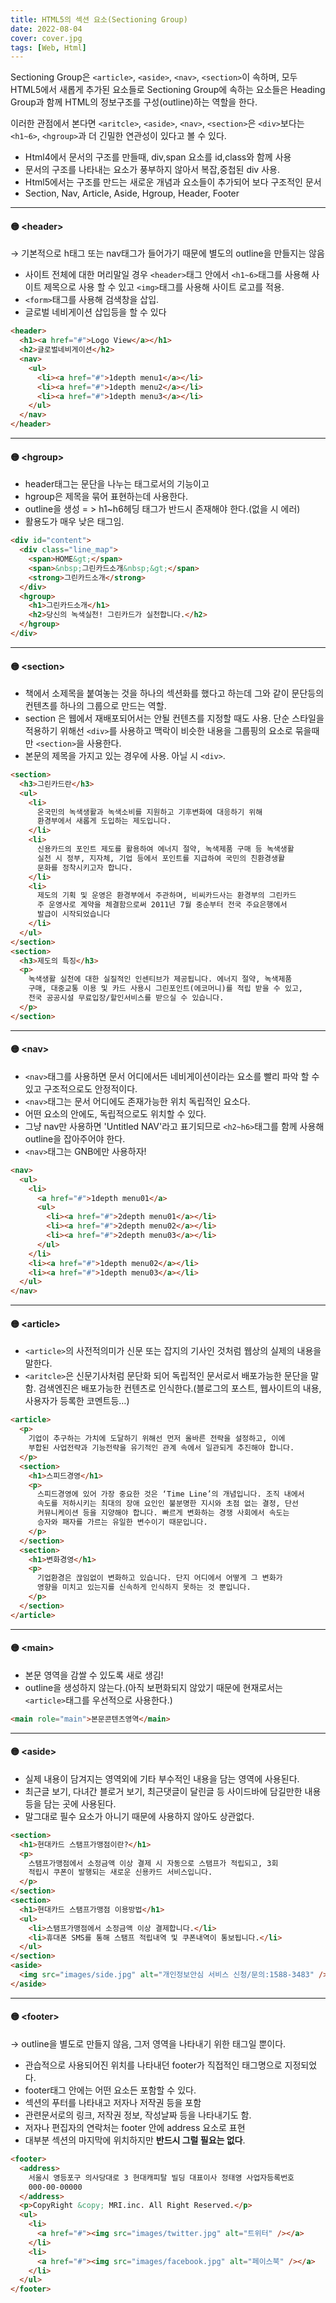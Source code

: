 ```yaml
---
title: HTML5의 섹션 요소(Sectioning Group)
date: 2022-08-04
cover: cover.jpg
tags: [Web, Html]
---
```


Sectioning Group은 `<article>`, `<aside>`, `<nav>`, `<section>`이 속하며, 모두 HTML5에서 새롭게 추가된 요소들로 Sectioning Group에 속하는 요소들은 Heading Group과 함께 HTML의 정보구조를 구성(outline)하는 역할을 한다.

이러한 관점에서 본다면 `<aritcle>`, `<aside>`, `<nav>`, `<section>`은 `<div>`보다는 `<h1~6>`, `<hgroup>`과 더 긴밀한 연관성이 있다고 볼 수 있다.

- Html4에서 문서의 구조를 만들때, div,span 요소를 id,class와 함께 사용
- 문서의 구조를 나타내는 요소가 풍부하지 않아서 복잡,중첩된 div 사용.
- Html5에서는 구조를 만드는 새로운 개념과 요소들이 추가되어 보다 구조적인 문서
- Section, Nav, Article, Aside, Hgroup, Header, Footer

---

#### 🟡 &lt;header&gt;

→ 기본적으로 h태그 또는 nav태그가 들어가기 때문에 별도의 outline을 만들지는 않음

- 사이트 전체에 대한 머리말일 경우 `<header>`태그 안에서 `<h1~6>`태그를 사용해 사이트 제목으로 사용 할 수 있고 `<img>`태그를 사용해 사이트 로고를 적용.
- `<form>`태그를 사용해 검색창을 삽입.
- 글로벌 네비게이션 삽입등을 할 수 있다

```html
<header>
  <h1><a href="#">Logo View</a></h1>
  <h2>글로벌네비게이션</h2>
  <nav>
    <ul>
      <li><a href="#">1depth menu1</a></li>
      <li><a href="#">1depth menu2</a></li>
      <li><a href="#">1depth menu3</a></li>
    </ul>
  </nav>
</header>
```

---

#### 🟡 &lt;hgroup&gt;

- header태그는 문단을 나누는 태그로서의 기능이고
- hgroup은 제목을 묶어 표현하는데 사용한다.
- outline을 생성 = > h1~h6헤딩 태그가 반드시 존재해야 한다.(없을 시 에러)
- 활용도가 매우 낮은 태그임.

```html
<div id="content">
  <div class="line_map">
    <span>HOME&gt;</span>
    <span>&nbsp;그린카드소개&nbsp;&gt;</span>
    <strong>그린카드소개</strong>
  </div>
  <hgroup>
    <h1>그린카드소개</h1>
    <h2>당신의 녹색실천! 그린카드가 실천합니다.</h2>
  </hgroup>
</div>
```

---

#### 🟡 &lt;section&gt;

- 책에서 소제목을 붙여놓는 것을 하나의 섹션화를 했다고 하는데 그와 같이 문단등의 컨텐츠를 하나의 그룹으로 만드는 역할.
- section 은 웹에서 재배포되어서는 안될 컨텐츠를 지정할 때도 사용. 단순 스타일을 적용하기 위해선 `<div>`를 사용하고 맥락이 비슷한 내용을 그룹핑의 요소로 묶을때만 `<section>`을 사용한다.
- 본문의 제목을 가지고 있는 경우에 사용. 아닐 시 `<div>`.

```html
<section>
  <h3>그린카드란</h3>
  <ul>
    <li>
      온국민의 녹색생활과 녹색소비를 지원하고 기후변화에 대응하기 위해
      환경부에서 새롭게 도입하는 제도입니다.
    </li>
    <li>
      신용카드의 포인트 제도를 활용하여 에너지 절약, 녹색제품 구매 등 녹색생활
      실천 시 정부, 지자체, 기업 등에서 포인트를 지급하여 국민의 친환경생활
      문화를 정착시키고자 합니다.
    </li>
    <li>
      제도의 기획 및 운영은 환경부에서 주관하며, 비씨카드사는 환경부의 그린카드
      주 운영사로 계약을 체결함으로써 2011년 7월 중순부터 전국 주요은행에서
      발급이 시작되었습니다
    </li>
  </ul>
</section>
<section>
  <h3>제도의 특징</h3>
  <p>
    녹색생활 실천에 대한 실질적인 인센티브가 제공됩니다. 에너지 절약, 녹색제품
    구매, 대중교통 이용 및 카드 사용시 그린포인트(에코머니)를 적립 받을 수 있고,
    전국 공공시설 무료입장/할인서비스를 받으실 수 있습니다.
  </p>
</section>
```

---

#### 🟡 &lt;nav&gt;

- `<nav>`태그를 사용하면 문서 어디에서든 네비게이션이라는 요소를 빨리 파악 할 수 있고 구조적으로도 안정적이다.
- `<nav>`태그는 문서 어디에도 존재가능한 위치 독립적인 요소다.
- 어떤 요소의 안에도, 독립적으로도 위치할 수 있다.
- 그냥 nav만 사용하면 'Untitled NAV'라고 표기되므로 `<h2~h6>`태그를 함께 사용해 outline을 잡아주어야 한다.
- `<nav>`태그는 GNB에만 사용하자!

```html
<nav>
  <ul>
    <li>
      <a href="#">1depth menu01</a>
      <ul>
        <li><a href="#">2depth menu01</a></li>
        <li><a href="#">2depth menu02</a></li>
        <li><a href="#">2depth menu03</a></li>
      </ul>
    </li>
    <li><a href="#">1depth menu02</a></li>
    <li><a href="#">1depth menu03</a></li>
  </ul>
</nav>
```

---

#### 🟡 &lt;article&gt;

- `<article>`의 사전적의미가 신문 또는 잡지의 기사인 것처럼
  웹상의 실제의 내용을 말한다.
- `<aritcle>`은 신문기사처럼 문단화 되어 독립적인 문서로서 배포가능한 문단을 말함. 검색엔진은 배포가능한 컨텐츠로 인식한다.(블로그의 포스트, 웹사이트의 내용, 사용자가 등록한 코멘트등…)

```html
<article>
  <p>
    기업이 추구하는 가치에 도달하기 위해선 먼저 올바른 전략을 설정하고, 이에
    부합된 사업전략과 기능전략을 유기적인 관계 속에서 일관되게 추진해야 합니다.
  </p>
  <section>
    <h1>스피드경영</h1>
    <p>
      스피드경영에 있어 가장 중요한 것은 ‘Time Line’의 개념입니다. 조직 내에서
      속도를 저하시키는 최대의 장애 요인인 불분명한 지시와 초점 없는 결정, 단선
      커뮤니케이션 등을 지양해야 합니다. 빠르게 변화하는 경쟁 사회에서 속도는
      승자와 패자를 가르는 유일한 변수이기 때문입니다.
    </p>
  </section>
  <section>
    <h1>변화경영</h1>
    <p>
      기업환경은 끊임없이 변화하고 있습니다. 단지 어디에서 어떻게 그 변화가
      영향을 미치고 있는지를 신속하게 인식하지 못하는 것 뿐입니다.
    </p>
  </section>
</article>
```

---

#### 🟡 &lt;main&gt;

- 본문 영역을 감쌀 수 있도록 새로 생김!
- outline을 생성하지 않는다.(아직 보편화되지 않았기 때문에 현재로서는 `<article>`태그를 우선적으로 사용한다.)

```html
<main role="main">본문콘텐츠영역</main>
```

---

#### 🟡 &lt;aside&gt;

- 실제 내용이 담겨지는 영역외에 기타 부수적인 내용을 담는 영역에 사용된다.
- 최근글 보기, 다녀간 블로거 보기, 최근댓글이 달린글 등 사이드바에 담길만한 내용 등을 담는 곳에 사용된다.
- 말그대로 필수 요소가 아니기 때문에 사용하지 않아도 상관없다.

```html
<section>
  <h1>현대카드 스탬프가맹점이란?</h1>
  <p>
    스탬프가맹점에서 소정금액 이상 결제 시 자동으로 스탬프가 적립되고, 3회
    적립시 쿠폰이 발행되는 새로운 신용카드 서비스입니다.
  </p>
</section>
<section>
  <h1>현대카드 스탬프가맹점 이용방법</h1>
  <ul>
    <li>스탬프가맹점에서 소정금액 이상 결제합니다.</li>
    <li>휴대폰 SMS를 통해 스탬프 적립내역 및 쿠폰내역이 통보됩니다.</li>
  </ul>
</section>
<aside>
  <img src="images/side.jpg" alt="개인정보안심 서비스 신청/문의:1588-3483" />
</aside>
```

---

#### 🟡 &lt;footer&gt;

→ outline을 별도로 만들지 않음, 그저 영역을 나타내기 위한 태그일 뿐이다.

- 관습적으로 사용되어진 위치를 나타내던 footer가 직접적인 태그명으로 지정되었다.
- footer태그 안에는 어떤 요소든 포함할 수 있다.
- 섹션의 푸터를 나타내고 저자나 저작권 등을 포함
- 관련문서로의 링크, 저작권 정보, 작성날짜 등을 나타내기도 함.
- 저자나 편집자의 연락처는 footer 안에 address 요소로 표현
- 대부분 섹션의 마지막에 위치하지만 **반드시 그럴 필요는 없다**.

```html
<footer>
  <address>
    서울시 영등포구 의사당대로 3 현대캐피탈 빌딩 대표이사 정태영 사업자등록번호
    000-00-00000
  </address>
  <p>CopyRight &copy; MRI.inc. All Right Reserved.</p>
  <ul>
    <li>
      <a href="#"><img src="images/twitter.jpg" alt="트위터" /></a>
    </li>
    <li>
      <a href="#"><img src="images/facebook.jpg" alt="페이스북" /></a>
    </li>
  </ul>
</footer>
```
